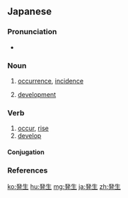 ==Japanese==
{{ja-kanjitab|はつ|k1=はっ|せい|yomi=o}}

===Pronunciation===
* {{ja-pron|はっせい|y=o|acc=0|acc_ref=NHK}}

===Noun===
{{ja-noun|はっせい|kyu=發生}}

# [[occurrence]], [[incidence]]
#: {{ja-usex|事故の'''発生'''|じこ の '''はっせい'''|an '''occurrence''' of an accident}}
# {{lb|ja|biology}} [[development]]
#: {{ja-usex|ヒトの'''発生'''生物学|ヒト の '''はっせい''' せいぶつがく|the '''development'''al biology of human}}

===Verb===
{{ja-verb-suru|はっせい|kyu=發生}}

# [[occur]], [[rise]]
# [[develop]]

====Conjugation====
{{ja-suru|はっせい}}

===References===
<references/>

[[ko:発生]]
[[hu:発生]]
[[mg:発生]]
[[ja:発生]]
[[zh:発生]]